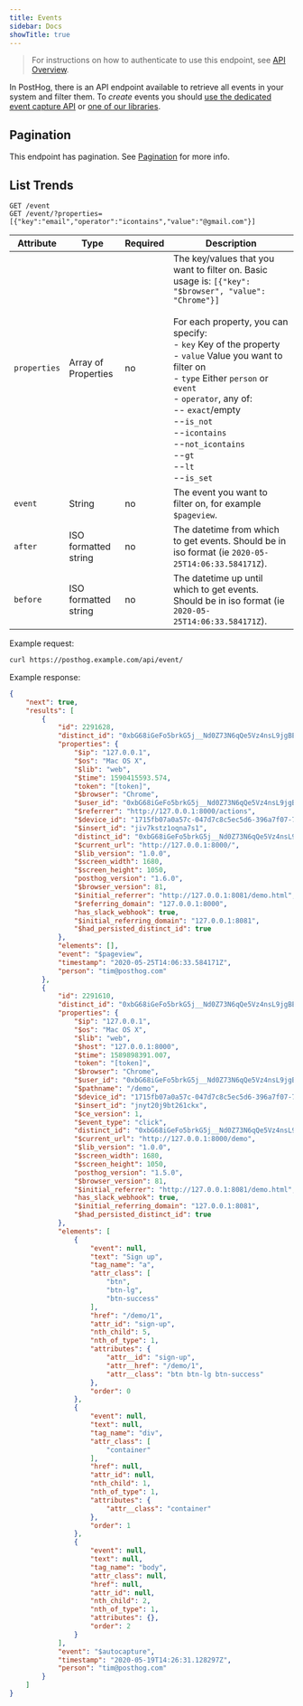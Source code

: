 ```yaml
---
title: Events
sidebar: Docs
showTitle: true
---
```


> For instructions on how to authenticate to use this endpoint, see [API Overview](/docs/api/overview).

In PostHog, there is an API endpoint available to retrieve all events in your system and filter them. To _create_ events you should [use the dedicated event capture API](/docs/api/post-only-endpoints) or [one of our libraries](/docs/integrations).

## Pagination

This endpoint has pagination. See [Pagination](/docs/api/overview#pagination) for more info.

## List Trends

```shell
GET /event
GET /event/?properties=[{"key":"email","operator":"icontains","value":"@gmail.com"}]
```


| Attribute | Type | Required | Description |
| --- | --- | --- | --------------------------------------------------------------------------------------------------------------------------------------------------- |
| `properties` | Array of Properties | no | The key/values that you want to filter on. Basic usage is: `[{"key": "$browser", "value": "Chrome"}]`<br><br>For each property, you can specify:<br>- `key` Key of the property<br>- `value` Value you want to filter on<br>- `type` Either `person` or `event`<br>- `operator`, any of: <br>-- `exact`/empty<br>--`is_not`<br>--`icontains`<br>--`not_icontains`<br>--`gt`<br>--`lt`<br>--`is_set` |
| `event` | String | no | The event you want to filter on, for example `$pageview`. |
| `after` | ISO formatted string | no | The datetime from which to get events. Should be in iso format (ie `2020-05-25T14:06:33.584171Z`).
| `before` | ISO formatted string | no | The datetime up until which to get events. Should be in iso format (ie `2020-05-25T14:06:33.584171Z`).

Example request:

```bash
curl https://posthog.example.com/api/event/
```

Example response:

```json
{
    "next": true,
    "results": [
        {
            "id": 2291628,
            "distinct_id": "0xbG68iGeFo5brkG5j__Nd0Z73N6qQe5Vz4nsL9jgBE",
            "properties": {
                "$ip": "127.0.0.1",
                "$os": "Mac OS X",
                "$lib": "web",
                "$time": 1590415593.574,
                "token": "[token]",
                "$browser": "Chrome",
                "$user_id": "0xbG68iGeFo5brkG5j__Nd0Z73N6qQe5Vz4nsL9jgBE",
                "$referrer": "http://127.0.0.1:8000/actions",
                "$device_id": "1715fb07a0a57c-047d7c8c5ec5d6-396a7f07-7e9000-1715fb07a0b541",
                "$insert_id": "jiv7kstz1oqna7s1",
                "distinct_id": "0xbG68iGeFo5brkG5j__Nd0Z73N6qQe5Vz4nsL9jgBE",
                "$current_url": "http://127.0.0.1:8000/",
                "$lib_version": "1.0.0",
                "$screen_width": 1680,
                "$screen_height": 1050,
                "posthog_version": "1.6.0",
                "$browser_version": 81,
                "$initial_referrer": "http://127.0.0.1:8081/demo.html",
                "$referring_domain": "127.0.0.1:8000",
                "has_slack_webhook": true,
                "$initial_referring_domain": "127.0.0.1:8081",
                "$had_persisted_distinct_id": true
            },
            "elements": [],
            "event": "$pageview",
            "timestamp": "2020-05-25T14:06:33.584171Z",
            "person": "tim@posthog.com"
        },
        {
            "id": 2291610,
            "distinct_id": "0xbG68iGeFo5brkG5j__Nd0Z73N6qQe5Vz4nsL9jgBE",
            "properties": {
                "$ip": "127.0.0.1",
                "$os": "Mac OS X",
                "$lib": "web",
                "$host": "127.0.0.1:8000",
                "$time": 1589898391.007,
                "token": "[token]",
                "$browser": "Chrome",
                "$user_id": "0xbG68iGeFo5brkG5j__Nd0Z73N6qQe5Vz4nsL9jgBE",
                "$pathname": "/demo",
                "$device_id": "1715fb07a0a57c-047d7c8c5ec5d6-396a7f07-7e9000-1715fb07a0b541",
                "$insert_id": "jnyt20j9bt261ckx",
                "$ce_version": 1,
                "$event_type": "click",
                "distinct_id": "0xbG68iGeFo5brkG5j__Nd0Z73N6qQe5Vz4nsL9jgBE",
                "$current_url": "http://127.0.0.1:8000/demo",
                "$lib_version": "1.0.0",
                "$screen_width": 1680,
                "$screen_height": 1050,
                "posthog_version": "1.5.0",
                "$browser_version": 81,
                "$initial_referrer": "http://127.0.0.1:8081/demo.html",
                "has_slack_webhook": true,
                "$initial_referring_domain": "127.0.0.1:8081",
                "$had_persisted_distinct_id": true
            },
            "elements": [
                {
                    "event": null,
                    "text": "Sign up",
                    "tag_name": "a",
                    "attr_class": [
                        "btn",
                        "btn-lg",
                        "btn-success"
                    ],
                    "href": "/demo/1",
                    "attr_id": "sign-up",
                    "nth_child": 5,
                    "nth_of_type": 1,
                    "attributes": {
                        "attr__id": "sign-up",
                        "attr__href": "/demo/1",
                        "attr__class": "btn btn-lg btn-success"
                    },
                    "order": 0
                },
                {
                    "event": null,
                    "text": null,
                    "tag_name": "div",
                    "attr_class": [
                        "container"
                    ],
                    "href": null,
                    "attr_id": null,
                    "nth_child": 1,
                    "nth_of_type": 1,
                    "attributes": {
                        "attr__class": "container"
                    },
                    "order": 1
                },
                {
                    "event": null,
                    "text": null,
                    "tag_name": "body",
                    "attr_class": null,
                    "href": null,
                    "attr_id": null,
                    "nth_child": 2,
                    "nth_of_type": 1,
                    "attributes": {},
                    "order": 2
                }
            ],
            "event": "$autocapture",
            "timestamp": "2020-05-19T14:26:31.128297Z",
            "person": "tim@posthog.com"
        }
    ]
}
```
